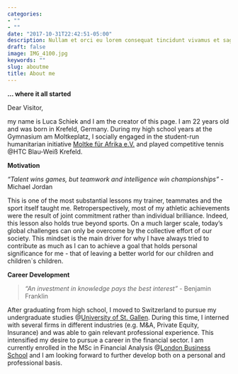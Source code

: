 ```yaml
---
categories:
- ""
- ""
date: "2017-10-31T22:42:51-05:00"
description: Nullam et orci eu lorem consequat tincidunt vivamus et sagittis magna sed nunc rhoncus condimentum sem. In efficitur ligula tate urna. Maecenas massa sed magna lacinia magna pellentesque lorem ipsum dolor. Nullam et orci eu lorem consequat tincidunt. Vivamus et sagittis tempus.
draft: false
image: IMG_4100.jpg
keywords: ""
slug: aboutme
title: About me
---
```

**… where it all started**

Dear Visitor, 

my name is Luca Schiek and I am the creator of this page. I am 22 years old and was born in Krefeld, Germany. During my high school years at the Gymnasium am Moltkeplatz, I socially engaged in the student-run humanitarian initiative [Moltke für Afrika e.V.](http://www.moltke.de/inhalt/seite/moltke-fuer-afrika) and played competitive tennis @HTC Blau-Weiß Krefeld. 



**Motivation**

*“Talent wins games, but teamwork and intelligence win championships”*
-	Michael Jordan

This is one of the most substantial lessons my trainer, teammates and the sport itself taught me. Retroperspectively, most of my athletic achievements were the result of joint commitment rather than individual brilliance. Indeed, this lesson also holds true beyond sports. On a much larger scale, today’s global challenges can only be overcome by the collective effort of our society. This mindset is the main driver for why I have always tried to contribute as much as I can to achieve a goal that holds personal significance for me - that of leaving a better world for our children and children`s children.



**Career Development**

>*“An investment in knowledge pays the best interest”*
-	Benjamin Franklin

After graduating from high school, I moved to Switzerland to pursue my undergraduate studies @[University of St. Gallen](https://www.unisg.ch). During this time, I interned with several firms in different industries (e.g. M&A, Private Equity, Insurance) and was able to gain relevant professional experience. This intensified my desire to pursue a career in the financial sector. I am currently enrolled in the MSc in Financial Analysis @[London Business School](https://www.linkedin.com/school/london-business-school/) and I am looking forward to further develop both on a personal and professional basis.